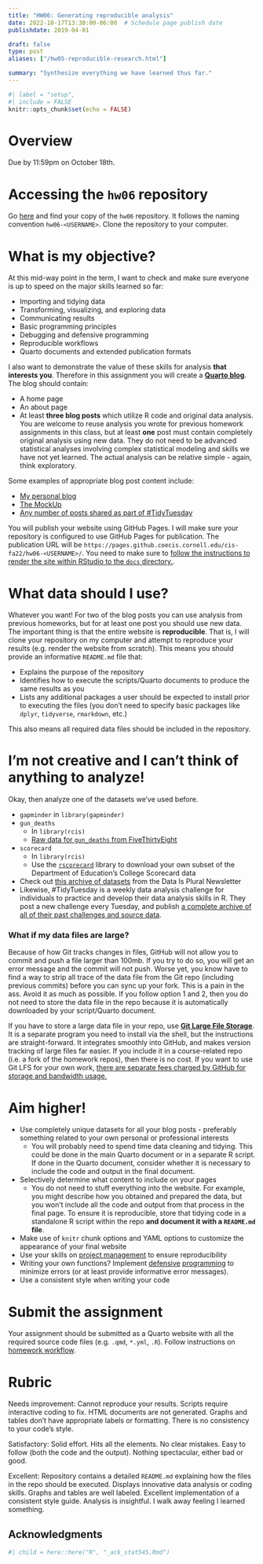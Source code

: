 ```yaml
---
title: "HW06: Generating reproducible analysis"
date: 2022-10-17T13:30:00-06:00  # Schedule page publish date
publishdate: 2019-04-01

draft: false
type: post
aliases: ["/hw05-reproducible-research.html"]

summary: "Synthesize everything we have learned thus far."
---
```


```r
#| label = "setup",
#| include = FALSE
knitr::opts_chunk$set(echo = FALSE)
```

# Overview

Due by 11:59pm on October 18th.

# Accessing the `hw06` repository

Go [here](https://github.coecis.cornell.edu/cis-fa22) and find your copy of the `hw06` repository. It follows the naming convention `hw06-<USERNAME>`. Clone the repository to your computer.

# What is my objective?

At this mid-way point in the term, I want to check and make sure everyone is up to speed on the major skills learned so far:

- Importing and tidying data
- Transforming, visualizing, and exploring data
- Communicating results
- Basic programming principles
- Debugging and defensive programming
- Reproducible workflows
- Quarto documents and extended publication formats

I also want to demonstrate the value of these skills for analysis **that interests you**. Therefore in this assignment you will create a [**Quarto blog**](https://quarto.org/docs/websites/website-blog.html). The blog should contain:

- A home page
- An about page
- At least **three blog posts** which utilize R code and original data analysis. You are welcome to reuse analysis you wrote for previous homework assignments in this class, but at least **one** post must contain completely original analysis using new data. They do not need to be advanced statistical analyses involving complex statistical modeling and skills we have not yet learned. The actual analysis can be relative simple - again, think exploratory.

Some examples of appropriate blog post content include:

- [My personal blog](https://bensoltoff.com/blog/)
- [The MockUp](https://themockup.blog/)
- [Any number of posts shared as part of #TidyTuesday](https://twitter.com/search?q=%23tidytuesday)

You will publish your website using GitHub Pages. I will make sure your repository is configured to use GitHub Pages for publication. The publication URL will be `https://pages.github.coecis.cornell.edu/cis-fa22/hw06-<USERNAME>/`. You need to make sure to [follow the instructions to render the site within RStudio to the `docs` directory.](https://quarto.org/docs/publishing/github-pages.html).

# What data should I use?

Whatever you want! For two of the blog posts you can use analysis from previous homeworks, but for at least one post you should use new data. The important thing is that the entire website is **reproducible**. That is, I will clone your repository on my computer and attempt to reproduce your results (e.g. render the website from scratch). This means you should provide an informative `README.md` file that:

* Explains the purpose of the repository
* Identifies how to execute the scripts/Quarto documents to produce the same results as you
* Lists any additional packages a user should be expected to install prior to executing the files (you don't need to specify basic packages like `dplyr`, `tidyverse`, `rmarkdown`, etc.)

This also means all required data files should be included in the repository.

# I'm not creative and I can't think of anything to analyze!

Okay, then analyze one of the datasets we've used before.

* `gapminder` in `library(gapminder)`
* `gun_deaths`
    * In `library(rcis)`
    * [Raw data for `gun_deaths` from FiveThirtyEight](https://github.com/fivethirtyeight/guns-data)
* `scorecard`
    * In `library(rcis)`
    * Use the [`rscorecard`](https://github.com/btskinner/rscorecard) library to download your own subset of the Department of Education's College Scorecard data
* Check out [this archive of datasets](https://docs.google.com/spreadsheets/d/1wZhPLMCHKJvwOkP4juclhjFgqIY8fQFMemwKL2c64vk/edit#gid=0) from the Data Is Plural Newsletter
* Likewise, #TidyTuesday is a weekly data analysis challenge for individuals to practice and develop their data analysis skills in R. They post a new challenge every Tuesday, and publish [a complete archive of all of their past challenges and source data](https://github.com/rfordatascience/tidytuesday).

### What if my data files are large?

Because of how Git tracks changes in files, GitHub will not allow you to commit and push a file larger than 100mb. If you try to do so, you will get an error message and the commit will not push. Worse yet, you know have to find a way to strip all trace of the data file from the Git repo (including previous commits) before you can sync up your fork. This is a pain in the ass. Avoid it as much as possible. If you follow option 1 and 2, then you do not need to store the data file in the repo because it is automatically downloaded by your script/Quarto document.

If you have to store a large data file in your repo, use [**Git Large File Storage**](https://git-lfs.github.com/). It is a separate program you need to install via the shell, but the instructions are straight-forward. It integrates smoothly into GitHub, and makes version tracking of large files far easier. If you include it in a course-related repo (i.e. a fork of the homework repos), then there is no cost. If you want to use Git LFS for your own work, [there are separate fees charged by GitHub for storage and bandwidth usage.](https://help.github.com/articles/about-storage-and-bandwidth-usage/)

# Aim higher!

* Use completely unique datasets for all your blog posts - preferably something related to your own personal or professional interests
    * You will probably need to spend time data cleaning and tidying. This could be done in the main Quarto document or in a separate R script. If done in the Quarto document, consider whether it is necessary to include the code and output in the final document.
* Selectively determine what content to include on your pages
    * You do not need to stuff everything into the website. For example, you might describe how you obtained and prepared the data, but you won't include all the code and output from that process in the final page. To ensure it is reproducible, store that tidying code in a standalone R script within the repo **and document it with a `README.md` file**.
* Make use of `knitr` chunk options and YAML options to customize the appearance of your final website
* Use your skills on [project management](/notes/saving-source/) to ensure reproducibility
* Writing your own functions? Implement [defensive](/notes/style-guide/) [programming](/notes/condition-handling/) to minimize errors (or at least provide informative error messages).
* Use a consistent style when writing your code

# Submit the assignment

Your assignment should be submitted as a Quarto website with all the required source code files (e.g. `.qmd`, `*.yml`, `.R`). Follow instructions on [homework workflow](/faq/homework-guidelines/#homework-workflow).

# Rubric

Needs improvement: Cannot reproduce your results. Scripts require interactive coding to fix. HTML documents are not generated. Graphs and tables don't have appropriate labels or formatting. There is no consistency to your code's style.

Satisfactory: Solid effort. Hits all the elements. No clear mistakes. Easy to follow (both the code and the output). Nothing spectacular, either bad or good.

Excellent: Repository contains a detailed `README.md` explaining how the files in the repo should be executed. Displays innovative data analysis or coding skills. Graphs and tables are well labeled. Excellent implementation of a consistent style guide. Analysis is insightful. I walk away feeling I learned something.

## Acknowledgments

```r
#| child = here::here("R", "_ack_stat545.Rmd")
```
